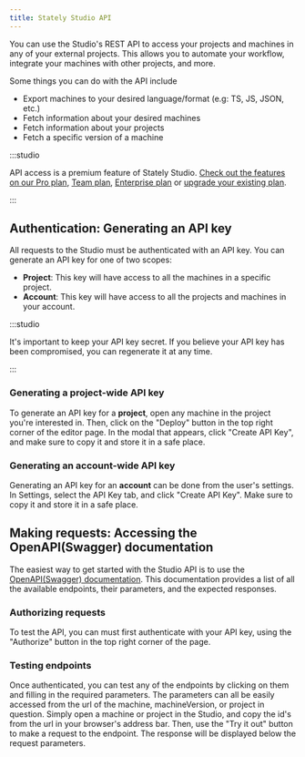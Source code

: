 ```yaml
---
title: Stately Studio API
---
```


You can use the Studio's REST API to access your projects and machines in any of your external projects. This allows you to automate your workflow, integrate your machines with other projects, and more.

Some things you can do with the API include

- Export machines to your desired language/format (e.g: TS, JS, JSON, etc.)
- Fetch information about your desired machines
- Fetch information about your projects
- Fetch a specific version of a machine

:::studio

API access is a premium feature of Stately Studio. [Check out the features on our Pro plan](studio-pro-plan.mdx), [Team plan](studio-team-plan.mdx), [Enterprise plan](studio-enterprise-plan.mdx) or [upgrade your existing plan](https://stately.ai/registry/billing).

:::

## Authentication: Generating an API key

All requests to the Studio must be authenticated with an API key.
You can generate an API key for one of two scopes:

- **Project**: This key will have access to all the machines in a specific project.
- **Account**: This key will have access to all the projects and machines in your account.

:::studio

It's important to keep your API key secret. If you believe your API key has been compromised, you can regenerate it at any time.

:::

### Generating a project-wide API key

To generate an API key for a **project**, open any machine in the project you're interested in. Then, click on the "Deploy" button in the top right corner of the editor page. In the modal that appears, click "Create API Key", and make sure to copy it and store it in a safe place.

<p>
  <ThemedImage
    alt="A GIF of the Studio's deploy modal, with the 'Create API Key' button highlighted."
    sources={{
      light: '/generate-project-token-light.gif',
      dark: '/generate-project-token-dark.gif',
    }}
  />

</p>

### Generating an account-wide API key

Generating an API key for an **account** can be done from the user's settings. In Settings, select the API Key tab, and click "Create API Key". Make sure to copy it and store it in a safe place.

<p>
  <ThemedImage
    alt=" A GIF of the Studio's settings page, with the 'Create API Key' button highlighted."
    sources={{
      light: '/generate-account-token-light.gif',
      dark: '/generate-account-token-dark.gif',
    }}
  />

</p>

## Making requests: Accessing the OpenAPI(Swagger) documentation

The easiest way to get started with the Studio API is to use the [OpenAPI(Swagger) documentation](https://stately.ai/registry/openapi). This documentation provides a list of all the available endpoints, their parameters, and the expected responses.

### Authorizing requests

To test the API, you can must first authenticate with your API key, using the "Authorize" button in the top right corner of the page.

<p>
  <ThemedImage
    alt="A GIF of the Studio's OpenAPI documentation, with the 'Authorize' button highlighted."
    sources={{
      light: '/swagger-auth.gif',
      dark: '/swagger-auth.gif',
    }}
  />

</p>

### Testing endpoints

Once authenticated, you can test any of the endpoints by clicking on them and filling in the required parameters. The parameters can all be easily accessed from the url of the machine, machineVersion, or project in question. Simply open a machine or project in the Studio, and copy the id's from the url in your browser's address bar.
Then, use the "Try it out" button to make a request to the endpoint. The response will be displayed below the request parameters.
